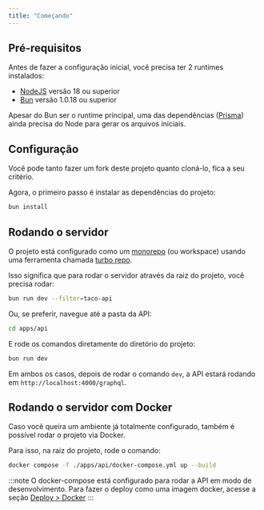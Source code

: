 ```yaml
---
title: "Começando"
---
```


## Pré-requisitos

Antes de fazer a configuração inicial, você precisa ter 2 runtimes instalados:

- [NodeJS](https://nodejs.org/en) versão 18 ou superior
- [Bun](https://bun.sh/) versão 1.0.18 ou superior

Apesar do Bun ser o runtime principal, uma das dependências ([Prisma](https://www.prisma.io/)) ainda precisa do Node para gerar os arquivos iniciais.

## Configuração

Você pode tanto fazer um fork deste projeto quanto cloná-lo, fica a seu critério.

Agora, o primeiro passo é instalar as dependências do projeto:

```bash
bun install
```

## Rodando o servidor

O projeto está configurado como um [monorepo](https://turbo.build/repo/docs/handbook/what-is-a-monorepo) (ou workspace) usando uma ferramenta chamada [turbo repo](https://turbo.build/repo).

Isso significa que para rodar o servidor através da raiz do projeto, você precisa rodar:

```bash
bun run dev --filter=taco-api
```

Ou, se preferir, navegue até a pasta da API:

```bash
cd apps/api
```

E rode os comandos diretamente do diretório do projeto:

```bash
bun run dev
```

Em ambos os casos, depois de rodar o comando `dev`, a API estará rodando em `http://localhost:4000/graphql`.

## Rodando o servidor com Docker

Caso você queira um ambiente já totalmente configurado, também é possível rodar o projeto via Docker.

Para isso, na raiz do projeto, rode o comando:

```bash
docker compose -f ./apps/api/docker-compose.yml up --build
```

:::note
O docker-compose está configurado para rodar a API em modo de desenvolvimento. Para fazer o deploy como uma imagem docker, acesse a seção [Deploy > Docker](/deploy-docker)
:::
